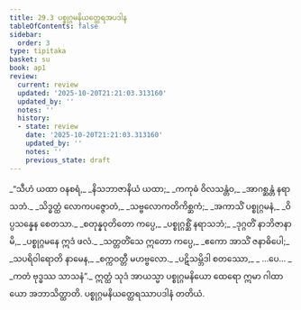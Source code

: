 ```yaml
---
title: 29.3 ပစ္စုဂ္ဂမနိယတ္ထေရအပဒါန
tableOfContents: false
sidebar:
  order: 3
type: tipitaka
basket: su
book: ap1
review:
  current: review
  updated: '2025-10-20T21:21:03.313160'
  updated_by: ''
  notes: ''
  history:
  - state: review
    date: '2025-10-20T21:21:03.313160'
    updated_by: ''
    notes: ''
    previous_state: draft
---
```



<DynamicBreadcrumb />


<ReviewStatus review={frontmatter.review} showDetails={true} />

<HypothesisAnnotation frontmatter={frontmatter} />

<Division number="11" book="ap1" e="ch" v="20" p="271">

<Paragraph number="3301" type="verses" book="ap1">
_“သီဟံ ယထာ ဝနစရံ,_  
_နိသဘာဇာနိယံ ယထာ;_  
_ကကုဓံ ဝိလသန္တံဝ,_  
_အာဂစ္ဆန္တံ နရာသဘံ._  

</Paragraph>

</Division>
<Division number="12" book="ap1" e="ch" v="20" p="271">

<Paragraph number="3302" type="verses" book="ap1">
_သိဒ္ဓတ္ထံ လောကပဇ္ဇောတံ,_  
_သဗ္ဗလောကတိကိစ္ဆကံ;_  
_အကာသိံ ပစ္စုဂ္ဂမနံ,_  
_ဝိပ္ပသန္နေန စေတသာ._  

</Paragraph>

</Division>
<Division number="13" book="ap1" e="ch" v="20" p="271">

<Paragraph number="3303" type="verses" book="ap1">
_စတုန္နဝုတိတော ကပ္ပေ,_  
_ပစ္စုဂ္ဂစ္ဆိံ နရာသဘံ;_  
_ဒုဂ္ဂတိံ နာဘိဇာနာမိ,_  
_ပစ္စုဂ္ဂမနေ ဣဒံ ဖလံ._  

</Paragraph>

</Division>
<Division number="14" book="ap1" e="ch" v="20" p="271">

<Paragraph number="3304" type="verses" book="ap1">
_သတ္တတိံသေ ဣတော ကပ္ပေ,_  
_ဧကော အာသိံ ဇနာဓိပေါ;_  
_သပရိဝါရောတိ နာမေန,_  
_စက္ကဝတ္တီ မဟဗ္ဗလော._  

</Paragraph>

</Division>
<Division number="15" book="ap1" e="ch" v="20" p="271">

<Paragraph number="3305" type="verses" book="ap1">
_ပဋိသမ္ဘိဒါ စတဿော,_  
_ …ပေ… _  
_ကတံ ဗုဒ္ဓဿ သာသနံ”._  

</Paragraph>

<Paragraph number="3306" book="ap1">
ဣတ္ထံ သုဒံ အာယသ္မာ ပစ္စုဂ္ဂမနိယော ထေရော ဣမာ ဂါထာယော အဘာသိတ္ထာတိ.

</Paragraph>
</Division>

<Paragraph number="3307" type="center" book="ap1">
ပစ္စုဂ္ဂမနိယတ္ထေရဿာပဒါနံ တတိယံ.
</Paragraph>
